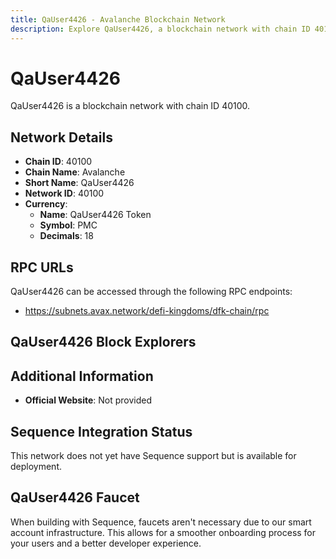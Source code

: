 ```yaml
--- 
title: QaUser4426 - Avalanche Blockchain Network
description: Explore QaUser4426, a blockchain network with chain ID 40100. Learn about its native currency, QaUser4426 Token, and how to interact with the network.
---
```


# QaUser4426

QaUser4426 is a blockchain network with chain ID 40100.

## Network Details

- **Chain ID**: 40100
- **Chain Name**: Avalanche
- **Short Name**: QaUser4426
- **Network ID**: 40100
- **Currency**: 
  - **Name**: QaUser4426 Token
  - **Symbol**: PMC
  - **Decimals**: 18

## RPC URLs

QaUser4426 can be accessed through the following RPC endpoints:

- https://subnets.avax.network/defi-kingdoms/dfk-chain/rpc

## QaUser4426 Block Explorers



## Additional Information

- **Official Website**: Not provided

## Sequence Integration Status

This network does not yet have Sequence support but is available for deployment.

## QaUser4426 Faucet

When building with Sequence, faucets aren't necessary due to our smart account infrastructure. This allows for a smoother onboarding process for your users and a better developer experience.
